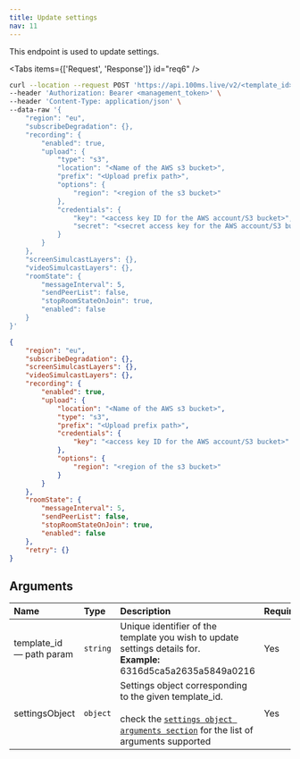 ```yaml
---
title: Update settings
nav: 11
---
```


This endpoint is used to update settings.

<GetRequest title="https://api.100ms.live/v2/templates/<template_id>/settings" />

<Tabs items={['Request', 'Response']} id="req6" />

<Tab id="req6-0">

```bash
curl --location --request POST 'https://api.100ms.live/v2/<template_id>/settings' \
--header 'Authorization: Bearer <management_token>' \
--header 'Content-Type: application/json' \
--data-raw '{
    "region": "eu",
    "subscribeDegradation": {},
    "recording": {
        "enabled": true,
        "upload": {
            "type": "s3",
            "location": "<Name of the AWS s3 bucket>",
            "prefix": "<Upload prefix path>",
            "options": {
                "region": "<region of the s3 bucket>"
            },
            "credentials": {
                "key": "<access key ID for the AWS account/S3 bucket>",
                "secret": "<secret access key for the AWS account/S3 bucket>"
            }
        }
    },
    "screenSimulcastLayers": {},
    "videoSimulcastLayers": {},
    "roomState": {
        "messageInterval": 5,
        "sendPeerList": false,
        "stopRoomStateOnJoin": true,
        "enabled": false
    }
}'
```

</Tab>
<Tab id="req6-1">

<Response res="200: OK" />

```json
{
    "region": "eu",
    "subscribeDegradation": {},
    "screenSimulcastLayers": {},
    "videoSimulcastLayers": {},
    "recording": {
        "enabled": true,
        "upload": {
            "location": "<Name of the AWS s3 bucket>",
            "type": "s3",
            "prefix": "<Upload prefix path>",
            "credentials": {
                "key": "<access key ID for the AWS account/S3 bucket>"
            },
            "options": {
                "region": "<region of the s3 bucket>"
            }
        }
    },
    "roomState": {
        "messageInterval": 5,
        "sendPeerList": false,
        "stopRoomStateOnJoin": true,
        "enabled": false
    },
    "retry": {}
}
```

</Tab>

## Arguments

| Name                           | Type     | Description                                                                                                                                                                                                                     | Required |
| :----------------------------- | :------- | :------------------------------------------------------------------------------------------------------------------------------------------------------------------------------------------------------------------------------ | :------- |
| template_id <br/> — path param | `string` | Unique identifier of the template you wish to update settings details for. <br/> **Example:** 6316d5ca5a2635a5849a0216                                                                                                          | Yes      |
| settingsObject <br/>           | `object` | Settings object corresponding to the given template_id. <br/><br/>check the [`settings object arguments section`](/server-side/v2/policy/create-template-via-api#settings-object-arguments) for the list of arguments supported | Yes      |
